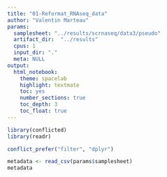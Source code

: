 ```yaml
---
title: "01-Reformat_RNAseq_data"
author: "Valentin Marteau"
params:
  samplesheet: "../results/scrnaseq/data3/pseudo"
  artifact_dir:  "../results"
  cpus: 1
  input_dir: "."
  meta: NULL
output:
  html_notebook:
    theme: spacelab
    highlight: textmate
    toc: yes
    number_sections: true
    toc_depth: 3
    toc_float: true
---
```


```r
library(conflicted)
library(readr)

conflict_prefer("filter", "dplyr")
```
```r
metadata <- read_csv(params$samplesheet)
metadata
```



